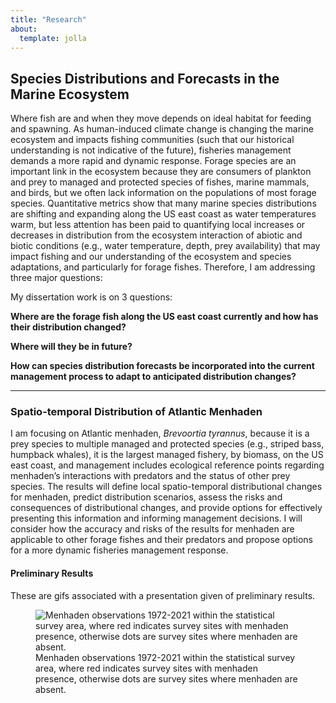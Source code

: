 ```yaml
---
title: "Research"
about: 
  template: jolla
---
```


## Species Distributions and Forecasts in the Marine Ecosystem

Where fish are and when they move depends on ideal habitat for feeding and spawning. As human-induced climate change is changing the marine ecosystem and impacts fishing communities (such that our historical understanding is not indicative of the future), fisheries management demands a more rapid and dynamic response. Forage species are an important link in the ecosystem because they are consumers of plankton and prey to managed and protected species of fishes, marine mammals, and birds, but we often lack information on the populations of most forage species. Quantitative metrics show that many marine species distributions are shifting and expanding along the US east coast as water temperatures warm, but less attention has been paid to quantifying local increases or decreases in distribution from the ecosystem interaction of abiotic and biotic conditions (e.g., water temperature, depth, prey availability) that may impact fishing and our understanding of the ecosystem and species adaptations, and particularly for forage fishes. Therefore, I am addressing three major questions: 

My dissertation work is on 3 questions:

**Where are the forage fish along the US east coast currently and how has their distribution changed?**

**Where will they be in future?**

**How can species distribution forecasts be incorporated into the current management process to adapt to anticipated distribution changes?**

---

### Spatio-temporal Distribution of Atlantic Menhaden

I am focusing on Atlantic menhaden, *Brevoortia tyrannus*, because it is a prey species to multiple managed and protected species (e.g., striped bass, humpback whales), it is the largest managed fishery, by biomass, on the US east coast, and management includes ecological reference points regarding menhaden’s interactions with predators and the status of other prey species. The results will define local spatio-temporal distributional changes for menhaden, predict distribution scenarios, assess the risks and consequences of distributional changes, and provide options for effectively presenting this information and informing management decisions. I will consider how the accuracy and risks of the results for menhaden are applicable to other forage fishes and their predators and propose options for a more dynamic fisheries management response.

#### Preliminary Results

These are gifs associated with a presentation given of preliminary results. 

![Menhaden observations 1972-2021 within the statistical survey area, where red indicates survey sites with menhaden presence, otherwise dots are survey sites where menhaden are absent.](/menhaden_presence_animation_1972-2021_Spring.gif)

